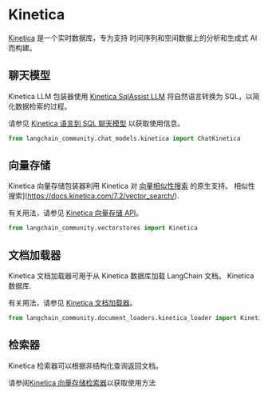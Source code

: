 # Kinetica

[Kinetica](https://www.kinetica.com/) 是一个实时数据库，专为支持
时间序列和空间数据上的分析和生成式 AI 而构建。

## 聊天模型

Kinetica LLM 包装器使用 [Kinetica SqlAssist
LLM](https://docs.kinetica.com/7.2/sql-gpt/concepts/) 将自然语言转换为
SQL，以简化数据检索的过程。

请参见 [Kinetica 语言到 SQL 聊天模型](/docs/integrations/chat/kinetica) 以获取使用信息。

```python
from langchain_community.chat_models.kinetica import ChatKinetica
```

## 向量存储

Kinetica 向量存储包装器利用 Kinetica 对 [向量相似性搜索](https://docs.kinetica.com/7.2/vector_search/) 的原生支持。
相似性搜索](https://docs.kinetica.com/7.2/vector_search/).

有关用法，请参见 [Kinetica 向量存储 API](/docs/integrations/vectorstores/kinetica)。

```python
from langchain_community.vectorstores import Kinetica
```

## 文档加载器

Kinetica 文档加载器可用于从 Kinetica 数据库加载 LangChain 文档。
Kinetica 数据库.

有关用法，请参见 [Kinetica 文档加载器](/docs/integrations/document_loaders/kinetica)。

```python
from langchain_community.document_loaders.kinetica_loader import KineticaLoader
```

## 检索器

Kinetica 检索器可以根据非结构化查询返回文档。

请参阅[Kinetica 向量存储检索器](/docs/integrations/retrievers/kinetica)以获取使用方法
